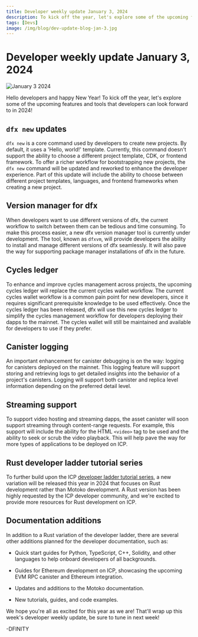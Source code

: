 ```yaml
---
title: Developer weekly update January 3, 2024
description: To kick off the year, let's explore some of the upcoming features and tools that developers can look forward to in 2024!
tags: [Devs]
image: /img/blog/dev-update-blog-jan-3.jpg
---
```


# Developer weekly update January 3, 2024

![January 3 2024](../../static/img/blog/dev-update-blog-jan-3.jpg)

Hello developers and happy New Year! To kick off the year, let's explore some of the upcoming features and tools that developers can look forward to in 2024!

## `dfx new` updates

`dfx new` is a core command used by developers to create new projects. By default, it uses a 'Hello, world!' template. Currently, this command doesn't support the ability to choose a different project template, CDK, or frontend framework. To offer a richer workflow for bootstrapping new projects, the `dfx new` command will be updated and reworked to enhance the developer experience. Part of this update will include the ability to choose between different project templates, languages, and frontend frameworks when creating a new project.

## Version manager for dfx

When developers want to use different versions of dfx, the current workflow to switch between them can be tedious and time consuming. To make this process easier, a new dfx version manager tool is currently under development. The tool, known as `dfxvm`, will provide developers the ability to install and manage different versions of dfx seamlessly. It will also pave the way for supporting package manager installations of dfx in the future.

## Cycles ledger

To enhance and improve cycles management across projects, the upcoming cycles ledger will replace the current cycles wallet workflow. The current cycles wallet workflow is a common pain point for new developers, since it requires significant prerequisite knowledge to be used effectively. Once the cycles ledger has been released, dfx will use this new cycles ledger to simplify the cycles management workflow for developers deploying their dapps to the mainnet. The cycles wallet will still be maintained and available for developers to use if they prefer.

## Canister logging

An important enhancement for canister debugging is on the way: logging for canisters deployed on the mainnet. This logging feature will support storing and retrieving logs to get detailed insights into the behavior of a project's canisters. Logging will support both canister and replica level information depending on the preferred detail level.

## Streaming support

To support video hosting and streaming dapps, the asset canister will soon support streaming through content-range requests. For example, this support will include the ability for the HTML `<video>` tag to be used and the ability to seek or scrub the video playback. This will help pave the way for more types of applications to be deployed on ICP.

## Rust developer ladder tutorial series

To further build upon the ICP [developer ladder tutorial series](/docs/current/tutorials/developer-liftoff/), a new variation will be released this year in 2024 that focuses on Rust development rather than Motoko development. A Rust version has been highly requested by the ICP developer community, and we're excited to provide more resources for Rust development on ICP.

## Documentation additions

In addition to a Rust variation of the developer ladder, there are several other additions planned for the developer documentation, such as:

- Quick start guides for Python, TypeScript, C++, Solidity, and other languages to help onboard developers of all backgrounds.

- Guides for Ethereum development on ICP, showcasing the upcoming EVM RPC canister and Ethereum integration.

- Updates and additions to the Motoko documentation.

- New tutorials, guides, and code examples.

We hope you're all as excited for this year as we are! That'll wrap up this week's developer weekly update, be sure to tune in next week!

-DFINITY
